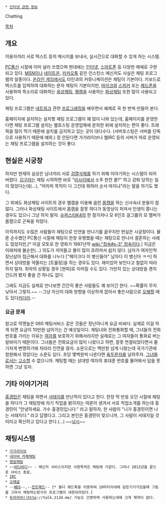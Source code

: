  * [[인터넷 관련 정보]]

Chatting

[[목차]]
== 개요 ==
이용자끼리 서로 텍스트 등의 메시지를 보내서, 실시간으로 대화할 수 있게 하는 시스템. 

[[PC통신]] 시절에 이미 널리 쓰였으며 현대에는 [[인터넷]], [[스마트폰]] 등 다양한 매체로 구현되고 있다. [[MSN]]이나 [[네이트온]], [[카카오톡]] 같은 인스턴스 메신저도 사실은 채팅 프로그램의 일종이다. [[온라인 게임]]에서도 타인과의 커뮤니케이션은 채팅이 기본이다. 키보드로 텍스트를 입력하여 대화하는 문자 채팅이 기본이지만, [[마이크]]와 [[스피커]] 또는 [[헤드폰]]을 사용하여 목소리로 대화하는 [[음성채팅]], [[웹캠]]을 사용하는 [[화상채팅]] 또한 많이 사용되고 있다.

채팅 프로그램은 [[네트워크]] 관련 [[프로그래밍]]을 배우면서 예제로 꼭 한 번씩 만들어 본다.

홈페이지에 설치하는 설치형 채팅 프로그램이 꽤 많이 나와 있는데, 홈페이지를 운영한다면 채팅 프로그램 설치는 웹호스팅 운영업체에 문의한 뒤에 설치하는 편이 좋다. 트래픽을 많이 먹기 때문에 설치를 금지하고 있는 곳이 대다수다. (서버호스팅은 서버를 단독으로 사용하기 때문에 예외.) 정 안된다면 가가라이브나 웹IRC 등의 서버가 따로 운영되는 채팅 프로그램을 설치하는 것이 좋다.  

== 현실은 시궁창 ==
하지만 현재의 실상은 남녀끼리 서로 [[검열삭제]]를 하기 위해 이야기하는 시스템이 되어 버렸다. [[김구라]]는 채팅 시작하면 바로 "[[미사리]]에서 소주 한잔 콜?" 하고 강퇴 당하는 일이 많았다는데(…), "어차피 목적이 다 그건데 뭐하러 순서 따지냐"라는 말을 하기도 했다.

그 외에도 화상채팅 사이트의 경우 웹캠을 이용해 음란 [[몸캠]]을 하는 신사숙녀 분들이 참 많다. 그러나 화상채팅 사이트에서 몸캠을 잘못 하다가 동영상이 퍼져서 인생이 쫑나는 경우도 있으니 그냥 하지 말자. [[슈퍼스타K4]]의 한 참가자나 모 6인조 걸그룹의 모 멤버가 몸캠으로 곤욕을 치렀다.

아직까지도 수많은 사람들이 채팅으로 인연을 만나기를 꿈꾸지만 현실은 시궁창이다. 물론 순수했던 PC통신 시절에 채팅이 한창 유행했을 때는 채팅으로 만나서 결혼하는 사례도 많았지만,[* 이걸 모토로 한 영화가 1997년작 [[wiki:"접속#s-3" 접속]]이다.] 지금은 이래저래 불순한(…) 의도가 끼어들고 물이 많이 흐려져서 쉽지 않다. 남자가 여자인척 장난삼아 접근해서 대화를 나누다 ["페이크다 이 병신들아" 남자다 이 병신아 ㅋㅋ] 하면서 상대방을 약올리는 [트롤링]을 하는 경우도 있다. 재미있어 보인다고 철없이 따라하지 말자. 최악의 상황일 경우 [현피]로 이어질 수도 있다. 가만히 있는 상대방을 괜히 건드려 봤자 좋을 건 하나도 없다.     

그래도 지금도 실제로 만나보면 간간히 좋은 사람들도 꽤 보이긴 한다. ~~확률이 무지 낮아서 그렇지.~~ --그냥 자신이 대화 방향을 이상하게 잡아서 좋은사람으로 [[오해]]할 때도 있다[[카더라]].--

=== 요금 문제 ===
참고로 악명높은 060 채팅서비스 같은 것들은 장난아니게 요금 비싸다. 실제로 이걸 하게 되면 요금이 10만원 넘어가는 건 예삿일이다. 채팅녀와 전화통화할 때, 그녀들의 전화번호를 가리는 이유는 [[여자]]를 보호하기 위해서라지만 실제로는 그 여자들이 통화료 버는 알바이기 때문이다. 그녀들은 전화요금이 많이 나왔다고 하면, 잘못 연결되었다면서 줄기차게 변명하기에 차라리 인연을 끊자. 소문으로는 백만원 넘게 나왔는데 국가기관에 청원해서 깎았다는 소문도 있다. 초당 몇백원씩 나온다면 [[육두문자]]를 날려주자. [[그녀]]들로서는 [[고소]]할 수 없으니까. 채팅할 때는 상대방 여자의 휴대폰 번호를 물어봐서 답을 못하면 그냥 잊자.

== 기타 이야기거리 ==
[[홍경민]]은 채팅을 하면서 [[서태지]]를 만난적이 있다고 한다. 한창 막 반응 오던 시절에 채팅을 하다가 그 채팅방에 자기 직업을 밝히자는 여론이 생겨서 서로 직업소개를 하는데 홍경민이 "안녕하세요. 가수 홍경민입니다." 라고 말하자, 한 사람이 "니가 홍경민이면 나는 서태지다." 라고 답했다고. 그리고 본인은 홍경민이 맞으니까, 그 사람이 서태지일 것이라고 확신하고 있다고 한다.(…) ~~[[낚시]]~~

== 채팅시스템 ==
 * [[가가라이브]]
 * [[네이버 카페채팅]]
 * [[랜덤채팅]]
 * ~~[[버디버디]]~~ - 메신저 서비스이지만 사용목적은 채팅에 가깝다. 그러나 2012년을 끝으로 서비스 종료.
 * [[IRC]]
 * [[오메글]]
 * --[[NDS]]--,--[[민트패드]]-- [* 둘다 애드훅을 이용하여 10미터이내에 같은기기가있을때 그림을 그려서 채팅하는방식의 프로그램이 내장되어있다.]
 * [[듀라라라!!]]http://talk.2134.me/ 기능도 간편하며 사용하는데에 크게 제약이 없다. 
